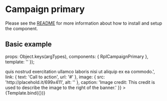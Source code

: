 
<Meta title="Organisms/CampaignPrimary" />

# Campaign primary
Please see the [README](https://github.com/dpc-sdp/ripple/blob/master/packages/components/Organisms/CampaignPrimary/README.md) for more information about how to install and setup the component.

## Basic example

  props: Object.keys(argTypes),
  components: { RplCampaignPrimary },
  template: '<rpl-campaign-primary :title="title" :summary="summary" :link="link" :image="image" :caption="caption" />'
});

<Canvas>
  <Story
    name="CampaignPrimary"
    args={{
      title: 'Primary campaign headline',
      summary: 'Lorem ipsum dolor sit amet, consectetur adipiscing elit, sed do eiusmod temporar incident  incididunt ut labore et dolore magna aliqua. Ut enim ad minim niam, <a href="#">quis nostrud</a> exercitation ullamco laboris nisi ut aliquip ex ea commodo.',
      link: { text: 'Call to action', url: '#' },
      image: { src: 'http://placehold.it/699x411', alt: '' },
      caption: 'Image credit: This credit is used to describe the image to the right of the banner.'
    }}
  >
    {Template.bind({})}
  </Story>
</Canvas>

<ArgsTable of={RplCampaignPrimary} />
